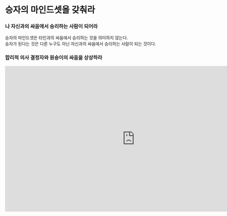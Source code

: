 # 승자의 마인드셋을 갖춰라

### 나 자신과의 싸움에서 승리하는 사람이 되어라

승자의 마인드셋은 타인과의 싸움에서 승리하는 것을 의미하지 않는다.\
승자가 된다는 것은 다른 누구도 아닌 자신과의 싸움에서 승리하는 사람이 되는 것이다.

### 합리적 의사 결정자와 원숭이의 싸움을 상상하라

<div style={{maxWidth: '854px'}}>
  <div style={{position: 'relative', height: '0', paddingBottom: '56.25%'}}>
    <iframe 
      src="https://embed.ted.com/talks/lang/ko/tim_urban_inside_the_mind_of_a_master_procrastinator" 
      width="854" 
      height="480" 
      style={{position: 'absolute', left: '0', top: '0', width: '100%', height: '100%'}} 
      frameborder="0" 
      scrolling="no" 
      allowfullscreen
    />
  </div>
</div>

우리 안의 사람은 합리적으로 행동하는 사람이다.\
반면 원숭이는 순간적인 만족감만 찾는다.\
원숭이에게 운전대를 맡기지 말고, 합리적인 사람이 운전대를 잡게 하라.

패닉 몬스터는 마감을 지키게 하고 원숭이가 운전대를 놓게하는 훌륭한 친구다.\
하지만 장기적으로 보았을때 패닉 몬스터가 없어도 합리적 의사결정자가 운전대를 잡고 있어야 한다.

### 작은 성취를 쌓아라 (원숭이에게 운전대를 맡기지 말라)

작은 성취를 쌓아가면서 자신에 대한 신뢰를 쌓아라.\
작은 일도 하지 못하면서 큰 일을 할 것이라는 망상에 빠지는 것을 주의하라.\
다른 사람들을 변화시키고 세상을 들어올리고 싶은가?\
그렇다면 먼저 자신을 변화시키고 자신을 들어올려라.\
시시하고 작은 일을 하나씩 해나가면서 자신에 대한 신뢰를 쌓아라.

### 통제감을 쌓아라 (패닉 몬스터를 주의하며 활용하라)

삶의 주도권, 한 달의 주도권, 일주일의 주도권, 하루의 주도권을 쌓아라.\
어딘가에 오늘의 할 일, 투두 리스트를 적는다는 것은 자신의 하루를 컨트롤(통제)하겠다는 뜻이다.

작게 오전, 오후 부터 통제해 보라.\
나는 이때 무엇을 할 것인가?\
언제 할 것인가?\
무엇을 할 것인가?\
목표를 적고 잘게 나눠 하루 계획을 세워보라.\
계획을 명확히 하고 그대로 실천하는 연습을 하라.

